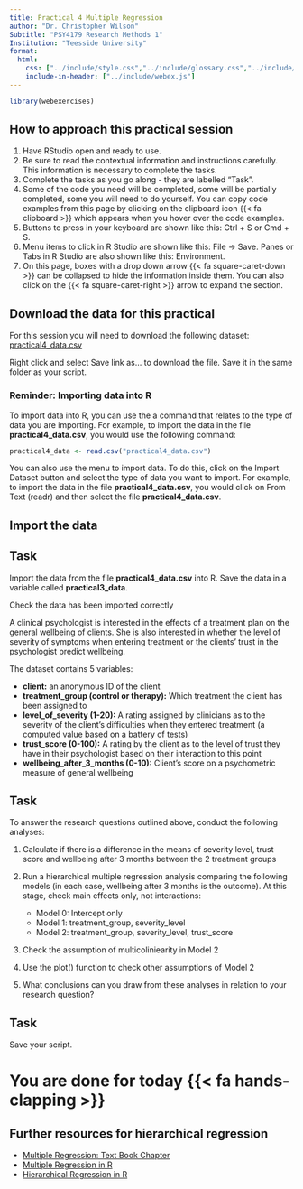 ```yaml
---
title: Practical 4 Multiple Regression
author: "Dr. Christopher Wilson"
Subtitle: "PSY4179 Research Methods 1"
Institution: "Teesside University"
format:
  html:
    css: ["../include/style.css","../include/glossary.css","../include/booktem.css", "../include/webex.css"]
    include-in-header: ["../include/webex.js"]
---
```



```r
library(webexercises)
```


::: {.callout-tip collapse="true"} 
# How to approach this practical session

1. Have RStudio open and ready to use.
1. Be sure to read the contextual information and instructions carefully. This information is necessary to complete the tasks.
1. Complete the tasks as you go along - they are labelled "Task".
1. Some of the code you need will be completed, some will be partially completed, some you will need to do yourself. You can copy code examples from this page by clicking on the clipboard icon {{< fa clipboard >}} which appears when you hover over the code examples.
1. Buttons to press in your keyboard are shown like this: <pc>Ctrl + S</pc> or <mac>Cmd + S</mac>. 
1. Menu items to click in R Studio are shown like this: <if>File -> Save</if>. Panes or Tabs in R Studio are also shown like this: <if>Environment</if>.
1. On this page, boxes with a drop down arrow {{< fa square-caret-down >}} can be collapsed to hide the information inside them. You can also click on the {{< fa square-caret-right >}} arrow to expand the section.
:::


::: {.callout-important collapse="false"}

# Download the data for this practical

For this session you will need to download the following dataset: [practical4_data.csv](practical4_data.csv)

Right click and select <if>Save link as...</if> to download the file. Save it in the same folder as your script.

### Reminder: Importing data into R

To import data into R, you can use the a command that relates to the type of data you are importing. For example, to import the data in the file **practical4_data.csv**, you would use the following command:

```r
practical4_data <- read.csv("practical4_data.csv")
```

You can also use the menu to import data. To do this, click on the <if>Import Dataset</if> button and select the type of data you want to import. For example, to import the data in the file **practical4_data.csv**, you would click on <if>From Text (readr)</if> and then select the file **practical4_data.csv**.


:::

## Import the data

::: {.callout-note}

# Task

Import the data from the file **practical4_data.csv** into R. Save the data in a variable called **practical3_data**.

Check the data has been imported correctly
:::

A clinical psychologist is interested in the effects of a treatment plan on the general
wellbeing of clients. She is also interested in whether the level of severity of symptoms
when entering treatment or the clients’ trust in the psychologist predict wellbeing.

The dataset contains 5 variables:

- **client:** an anonymous ID of the client
- **treatment_group (control or therapy):** Which treatment the client has been assigned to
- **level_of_severity (1-20):** A rating assigned by clinicians as to the severity of the client’s difficulties when they entered treatment (a computed value based on a battery of tests)
- **trust_score (0-100):** A rating by the client as to the level of trust they have in their psychologist based on their interaction to this point
- **wellbeing_after_3_months (0-10):** Client’s score on a psychometric measure of general wellbeing

::: {.callout-note}

# Task
To answer the research questions outlined above, conduct the following analyses:

1. Calculate if there is a difference in the means of severity level, trust score and wellbeing after 3 months between the 2 treatment groups

2. Run a hierarchical multiple regression analysis comparing the following models (in each case, wellbeing after 3 months is the outcome). At this stage, check main effects only, not interactions:

    - Model 0: Intercept only
    - Model 1: treatment_group, severity_level
    - Model 2: treatment_group, severity_level, trust_score

3. Check the assumption of multicoliniearity in Model 2 

4. Use the plot() function to check other assumptions of Model 2

5. What conclusions can you draw from these analyses in relation to your research question?

:::

::: {.callout-note}
# Task
Save your script.
:::

# You are done for today {{< fa hands-clapping >}}

::: {.callout-tip collapse="true"}
# Further resources for hierarchical regression

- [Multiple Regression: Text Book Chapter](https://ebookcentral.proquest.com/lib/tees/reader.action?docID=5584239)
- [Multiple Regression in R](https://christopherjwilson.github.io/APRM23/multipleRegression.html)
-   [Hierarchical Regression in R](https://www.statmethods.net/stats/regression.html)




:::



